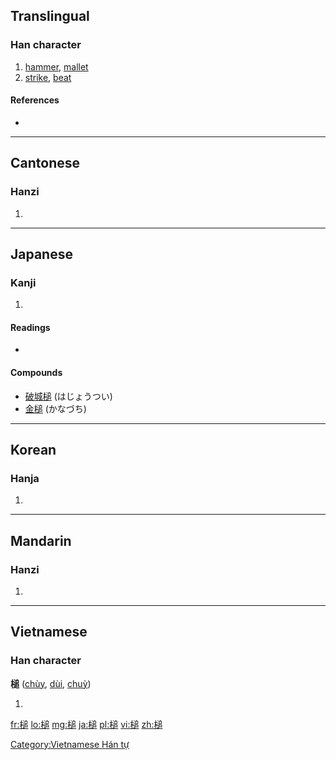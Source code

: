==Translingual==

===Han character===
{{Han char|rn=75|rad=木|as=10|sn=14|four=4793<sub>7</sub>|canj=木卜竹口 (DYHR)}}

# [[hammer]], [[mallet]]
# [[strike]], [[beat]]

====References====
* {{Han ref|kx=0546.080|dkj=15318|dj=0933.220|hdz=21252.030|uh=69CC|ud=27084|bh=BA6C|bd=47724}}

----

==Cantonese==

===Hanzi===
{{yue-hanzi|jyut=|y=cheui4}}

# {{defn|lang=yue|sort=木10}}

----

==Japanese==

===Kanji===
{{ja-kanji|grade=n|rs=木10}}

# {{defn|lang=ja|sort=木10}}

====Readings====
* {{ja-readings|on=つい (tsui)|kun=[[つち]] (tsuchi)}}

====Compounds====
* [[破城槌]] (はじょうつい)
* [[金槌]] (かなづち)

----

==Korean==

===Hanja===
{{ko-hanja|hangeul=[[퇴]], [[추]]|eumhun=|rv=toe, chu|mr=t'oe, ch'u|y=thoy, chwu}}

# {{defn|lang=ko|sort=木10}}

----

==Mandarin==

===Hanzi===
{{cmn-hanzi|pin=[[chuí]] ([[chui2]])|wg=ch'ui<sup>2</sup>}}

# {{defn|lang=cmn|sort=木10}}

----

==Vietnamese==

===Han character===
'''槌''' ([[chùy]], [[dùi]], [[chuỳ]])

# {{defn|lang=vi}}

[[Category:Vietnamese Hán tự]]

[[fr:槌]]
[[lo:槌]]
[[mg:槌]]
[[ja:槌]]
[[pl:槌]]
[[vi:槌]]
[[zh:槌]]